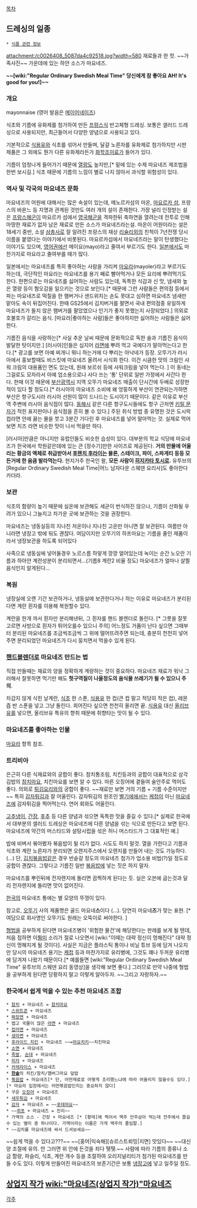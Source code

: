 [[목차]]

== 드레싱의 일종 ==
 * [[식품 관련 정보]]

attachment:/c0026408_5087da4c92518.jpg?width=580
재료들과 한 컷. ~~가족사진~~ 가운데에 있는 하얀 소스가 마요네즈. 

'''~~[wiki:"Regular Ordinary Swedish Meal Time" 당신에게 참 좋아요 AH! It's good for you!]~~ '''

=== 개요 ===
mayonnaise (영어 발음은 [http://endic.naver.com/enkrEntry.nhn?entryId=40ff1639aede4e46a42719df4b9ec244&query=mayonnaise 메이어네이즈])

식초와 기름에 유화제를 첨가하여 만든 [[프랑스]]식 반고체형 드레싱. 보통은 샐러드 드레싱으로 사용되지만, 최근들어서 다양한 양념으로 사용되고 있다.

기본적으로 [[식용유]]와 식초를 섞어서 만들며, 달걀 노른자를 유화제로 첨가하지만 시판 제품은 그 외에도 뭔가 다른 유화제라든가 [[화학조미료]]가 들어가 있다.

기름이 엄청나게 들어가기 때문에 [[열량]]도 높지만,[* 밑에 있는 수제 마요네즈 제조법을 한번 보시길.] 식초 때문에 기름의 느낌이 별로 나지 않아서 과식할 위험성이 있다.

=== 역사 및 각국의 마요네즈 문화 ===
마요네즈의 어원에 대해서는 많은 속설이 있는데, 메노르카섬의 마온, [[마요르카 섬]], 프랑스의 바욘느 등 지명과 관계된 것만도 여러 개의 설이 존재한다. 가장 널리 인정받는 설은 [[프랑스]]해군이 마요르카 섬에서 [[영국]]해군을 격파한뒤 축하연을 열려는데 전투로 인해 마땅한 재료가 없자 남은 재료로 만든 소스가 마요네즈라는설. 마온이 어원이라는 설은 18세기 중반, 소설 [[삼총사]]로 잘 알려진 프랑스의 재상 [[리슐리외]]의 친척이 7년전쟁 당시 이름을 붙였다는 이야기에서 비롯된다. 마요르카섬에서 마요네즈라는 말이 탄생했다는 이야기도 있으며, [[영어]]권에선 메이요(mayo)라고 줄여서 부르기도 한다. [[일본]]에서도 마찬가지로 마요라고 줄여부를 때가 많다.

일본에서는 마요네즈를 특히 좋아하는 사람을 가리켜 [[마요라]](mayoler)라고 부르기도 하는데, 극단적인 마요라는 마요네즈를 용기 째로 빨아먹거나 모든 요리에 뿌려먹기도 한다. 한편으로는 마요네즈를 싫어하는 사람도 있는데, 독특한 식감과 신 맛, 냄새와 높은 열량 등이 혐오감을 일으키는 것으로 보인다.[* 때문에 그런 사람들은 편의점 등에서 파는 마요네즈로 떡칠을 한 햄버거나 샌드위치는 손도 못대고 심하면 마요네즈 냄새만 맡아도 속이 뒤집어진다. 한때 GS25에서 김치버거를 팔면서 국내 편의점중 유일하게 마요네즈가 들지 않은 햄버거를 팔았었으나 인기가 좋지 못했는지 사장되었다.] 의외로 호불호가 갈리는 음식. [마요라|좋아하는 사람]들은 좋아하지만 싫어하는 사람들은 싫어한다.

기름진 음식을 사랑하는[* 사실 추운 날씨 때문에 문화적으로 독한 술과 기름진 음식이 발달한 탓이지만.] [러시아]인들은 심지어 [[라면]]에 뿌려 먹고 국에다가 말아먹는다고 한다.[* 광고를 보면 아예 찌개니 뭐니 하는거에 다 뿌리는 아낙네가 등장. 오뚜기가 러시아에서 홍보할때도 비스킷에 마요네즈 올려서 시식회 한다. 이건 시큼한 맛의 크림인 샤워 크림의 대용품인 면도 있는데, 원래 보르쉬 등에 샤워크림을 넣어 먹는다. ] 이 동네는 그걸로도 모자라서 아예 업소용으로나 사다 쓰는 '통' 단위로 일반 가정에서 사간다 한다. 한때 이것 때문에 [[부산광역시]] 지역 오뚜기 마요네즈 매출이 단시간에 두배로 성장한 적이 있다 할 정도다.[* 러시아의 마요네즈 소비에 왜 엉뚱하게 부산이 연관되는가하면 부산은 항구도시라 러시아 선원이 많이 드나드는 도시이기 때문이다. 같은 이유로 부산역 주변에 러시아 음식점이 많다. [[동해시]] 같은 다른 항구도시들에도 항구 근처엔 [[키릴 문자]]가 적힌 표지판이나 음식점을 흔히 볼 수 있다.] 주된 취식 방법 중 유명한 것은 도시락 컵라면 안에 끓는 물을 붓고 3분간 기다린 후 마요네즈를 넣어 말아먹는 것. 실제로 먹어보면 치즈 라면 비슷한 맛이 나서 먹을만 하다.

[러시아]만큼은 아니지만 유럽인들도 비슷한 습성이 있다. 대부분의 학교 식당에 마요네즈가 한국에서 학원같은데에 있는 큰 [정수기]만한 사이즈로 제공된다. '''거의 만물에 어울리는 황금의 액체로 취급받아서 [[후렌치 후라이]]는 물론, 스테이크, 파이, 스파게티 등등 모든거에 한 움큼 발라먹는다.''' 현지거주 한국인 왈, '''모든 사람이 [[히지카타 토시로]].''' 유투브의 [Regular Ordinary Swedish Meal Time|어느 남자다운 스웨덴 요리사]도 좋아한다 카더라.

=== 보관 ===
식초의 함량이 높기 때문에 실온에 보관해도 세균이 번식하진 않으나, 기름이 산화될 우려가 있으니 그늘지고 차가운 곳에 보관하는 것을 권장한다.

마요네즈는 냉동실등의 지나친 저온이나 지나친 고온만 아니면 잘 보관된다. 여름만 아니라면 냉장고 밖에 둬도 괜찮다. 여담이지만 오뚜기의 하프마요는 기름을 줄인 제품이라서 냉장보관을 하도록 되어있다

사족으로 냉동실에 넣어둘경우 노르스름 하얗게 깡깡 얼어있는데 녹이는 순간 노오란 기름과 하아얀 계란성분이 분리되면서...(기름8 계란2 비율 정도) 마요네즈가 얼마나 살찔 음식인지 알게된다...

=== 복원 ===
냉장실에 오랜 기간 보관하거나, 냉동실에 보관한다거나 하는 이유로 마요네즈가 분리된다면 계란 흰자를 이용해 복원할수 있다.

계란을 한개 까서 흰자만 분리해낸뒤, 그 흰자를 핸드 블렌더로 돌린다. [* 그릇을 잘못 고르면 사방으로 흰자가 튀어오를수 있으니 주의] 어느정도 거품이 난다 싶으면 그때부터 분리된 마요네즈를 조금씩조금씩 그 위에 떨어뜨려주면 되는데, 충분히 천천히 넣어주면 분리되었던 마요네즈가 다시 뭉치면서 먹을수 있게 된다. 

=== [[핸드블렌더]]로 마요네즈 만드는 법 ===
직접 만들때는 재료의 양을 정확하게 계량하는 것이 중요하다. 마요네즈 재료가 워낙 그러해서 잘못하면 먹기만 해도 '''헛구역질이 나올정도의 음식물 쓰레기가 될 수 있으니 주의'''.

차갑지 않게 식힌 날계란, [[식초]] 한 스푼, [[식용유]] 한 컵(큰 컵 말고 적당히 작은 컵), 레몬즙 반 스푼을 넣고 그냥 돌린다. 희어진다 싶으면 천천히 올리면 끝. [[식용유]] 대신 [[올리브유]]를 넣으면, 올리브유 특유의 향취 때문에 취향타는 맛이 될 수 있다.

=== 마요네즈를 좋아하는 인물 ===
[[마요라]] 항목 참조.

=== 트리비아 ===
은근히 다른 식재료와의 궁합이 좋다. 참치통조림, 치킨등과의 궁합이 대표적으로 삼각김밥의 [[참치마요]], 치킨마요를 보면 알 수 있다. 마른 오징어에 곁들여 술안주로 먹어도 좋다. 의외로 [[튀김]]요리와의 궁합이 좋다. ~~재료만 보면 거의 기름 + 기름 수준이지만~~ 특히 [[감자튀김]]과 잘 어울린다. 감자튀김의 원조인 [[벨기에]]에서는 [[케첩]]이 아닌 [[마요네즈]]에 감자튀김을 찍어먹는다. 연어 회와도 어울린다.

[[고추냉이]], [[간장]], [[후추]] 등 다른 양념과 섞으면 독특한 맛을 즐길 수 있다.[* 실제로 한국에서 대부분의 샐러드 드레싱은 마요네즈에 다른 양념을 섞는 식으로 만든다고 보면 된다. 마요네즈에 약간의 머스타드와 설탕시럽을 섞은 허니 머스타드가 그 대표적인 예.]

밥에 비벼서 볶아봤자 볶음밥이 될 리가 없다. 시도도 하지 말것. 열을 가한다고 기름과 식초와 계란 노른자가 분리되면 오렌지주스에서 오렌지를 만들어 내는 것도 가능하다.(…) 단, [[김치볶음밥]]같은 경우 반숟갈 정도의 마요네즈 첨가가 업소용 비법(?)일 정도로 궁합이 괜찮다. 그렇다고 기름진 일반 [[볶음밥]]에 넣는 짓은 하지 말자.

마요네즈를 뿌린뒤에 전자렌지에 돌리면 끔찍하게 된다는 듯. 실은 오븐에 굽는것과 달리 전자렌지에 돌리면 맛이 없어진다.

[[한국]]의 마요네즈 통에는 별 모양의 뚜껑이 있다. 

참고로, [[오뚜기]] 사의 제품명은 골드 마요네'''스'''이다 (…). 당연히 마요네'''즈'''가 맞는 표현. [* 여담으로 회사명인 오뚜기도 원래는 오뚝이로 써야한다. ]

[[형법]]을 공부하게 된다면 마요네즈병이 '위험한 물건'에 해당한다는 판례를 보게 될 텐데, 처음 접하면 이[[뭥미]] 소리가 절로 나오면서 [wiki:"이때는 대략 정신이 멍해진다" 대략 정신이 멍해지게 될 것이다]. 사실은 지금은 플라스틱 통이나 비닐 튜브 등에 담겨 나오지만 당시의 마요네즈 용기는 [[케첩]] 등과 마찬가지로 유리병에, 그것도 꽤나 두꺼운 유리병에 담겨져 나왔기 때문이다.[* 예를들면 [wiki:"Regular Ordinary Swedish Meal Time" 유투브의 스웨덴 요리 동영상]을 생각해 보면 좋다.] 그러므로 만약 나중에 형법을 공부하게 된다면 당황하지 말고 이렇게 알아두자. ~~그리고 자랑하자.~~

=== 한국에서 쉽게 먹을 수 있는 추천 마요네즈 조합 ===
 * [[참치]] + 마요네즈 = [[참치마요]]
 * [[스위트콘]] + 마요네즈
 * [[짜장면]] + 마요네즈
 * 맵고 국물이 많은 [[라면]] + 마요네즈
 * [[컵라면]] + 마요네즈
 * [[생라면]] + 마요네즈
 * [[후라이드 치킨]] + 마요네즈 ~~=[[마요치키]]~~치킨마요
 * [[소면]] + 마요네즈
 * [[족발]], [[순대]] + 마요네즈
 * [[피자]] + 마요네즈
 * [[카레라이스]] + 마요네즈
 * '''[[한솥]]'''의 치킨/참치/햄버그마요 덮밥
 * [[볶음밥]] + 마요네즈[* 단, 어떤재료로 어떻게 조리했느냐에 따라 어울리지 않을수도 있다.][* 마요라 입장에서는 어떤볶음밥인지는 중요하지 않다]
 * 구운 [[오징어]] + 마요네즈
 * [[새우튀김]] + 마요네즈
 * [[감자]] + 마요네즈 = ~~[[포테마요]]~~
 * ~~[[쥐포]] + 마요네즈 = 진리~~
 * 가맥의 소스 - 간장 + 마요네즈 [* [황태]에 찍어서 맥주 안주삼아 먹는데 전주에서 즐길수 있는 별미 중 하나이다. 가맥이라는 이름은 가게 맥주의 줄임말.]
 * ~~김치를 마요네즈에 싸서 드셔보세요~~
~~쉽게 먹을 수 있다고???~~
~~[홍어|익숙해][슈르스트뢰밍|지면] 맛있다~~
~~대신 양 조절에 유의. 안 그러면 위 안에 든것을 죄다 퉷퉷.~~
사람에 따라 기름의 종류나 소금 함량, 파슬리, 식초, 계란 개수 등을 조절하여 오리지널리티가 첨가된 마요네즈를 만들 수도 있다. 이렇게 만들어진 마요네즈의 보존기간은 보통 [[냉장고]]에 넣고 일주일 정도.

== [[상업지 작가]] [[wiki:"마요네즈(상업지 작가)"마요네즈]] ==

[[각주]]
 
